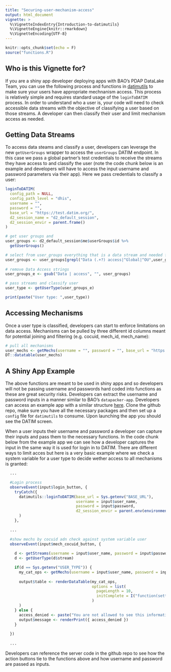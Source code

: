 ```yaml
---
title: "Securing-user-mechanism-access"
output: html_document
vignette: >
  %\VignetteIndexEntry{Introduction-to-datimutils}
  %\VignetteEngine{knitr::rmarkdown}
  %\VignetteEncoding{UTF-8}
---
```


```r
knitr::opts_chunk$set(echo = F)
source("functions.R")
```



## Who is this Vignette for?

If you are a shiny app developer deploying apps with BAO's PDAP DataLake Team, you can use the following process and functions in [datimutils](https://github.com/pepfar-datim/datimutils) to make sure your users have appropriate mechnanism access. This process is relatively simple and requires standard usage of the `loginToDATIM` process. In order to understand who a user is, your code will need to check accessible data streams with the objective of classifying a user based on those streams. A developer can then classify their user and limit mechanism access as needed.

## Getting Data Streams

To access data steams and classify a user, developers can leverage the new `getUserGroups` wrapper to access the `userGroups` DATIM endpoint. In this case we pass a global partner's test credentials to receive the streams they have access to and classify the user (note the code chunk below is an example and developers will have to access the input username and password parameters via their app). Here we pass credentials to classify a user:

```r
loginToDATIM(
  config_path = NULL,
  config_path_level = "dhis",
  username = "",
  password = "",
  base_url = "https://test.datim.org/",
  d2_session_name = "d2_default_session",
  d2_session_envir = parent.frame()
)

# get user groups and 
user_groups <- d2_default_session$me$userGroups$id %>% 
  getUserGroups() 

# select from user_groups everything that is a data stream and needed for classification
user_groups <- user_groups[grepl("Data (.+?) access|^Global|^OU",user_groups)]
  
# remove Data Access strings
user_groups_e <- gsub("Data | access", "", user_groups)

# pass streams and classify user
user_type <- getUserType(user_groups_e)

print(paste("User type: ",user_type))
```

## Accessing Mechanisms

Once a user type is classified, developers can start to enforce limitations on data access. Mechanisms can be pulled by three different id columns meant for potential joining and filtering (e.g. cocuid, mech_id, mech_name):  

```r

# pull all mechanisms
user_mechs <- getMechs(username = "", password = "", base_url = "https://test.datim.org/", by = "cocuid")
DT::datatable(user_mechs)
```

## A Shiny App Example

The above functions are meant to be used in shiny apps and so developers will not be passing username and passwords hard coded into functions as these are great security risks. Developers can extract the username and password inputs in a manner similar to BAO's `datapacker-app`. Developers can access an example app with a similar structure [here](https://github.com/flopez-bao/shinyapps-datimutils-security-example). Clone the github repo, make sure you have all the necessary packages and then set up a `config` file for `datimutils` to consume. Upon launching the app you should see the DATIM screen. 

When a user inputs their username and password a developer can capture their inputs and pass them to the necessary functions. In the code chunk below from the example app we can see how a developer captures the input in the same way it is used for login in to DATIM. There are different ways to limit acces but here is a very basic example where we check a system variable for a user type to decide wether access to all mechanisms is granted:

```r

  ...

  #Login process
  observeEvent(input$login_button, {
    tryCatch({
      datimutils::loginToDATIM(base_url = Sys.getenv("BASE_URL"),
                               username = input$user_name,
                               password = input$password,
                               d2_session_envir = parent.env(environment())
      )
    },
   
  ...

  #show mechs by cocuid adn check against system variable user
  observeEvent(input$mech_cocuid_button, {
    
    d <- getStreams(username = input$user_name, password = input$password, base_url = Sys.getenv("BASE_URL"))
    d <- getUserType(d$stream)

    if(d == Sys.getenv("USER_TYPE")) {
      my_cat_ops <- getMechs(username = input$user_name, password = input$password, base_url = Sys.getenv("BASE_URL"), by= "cocuid")
      
      output$table <- renderDataTable(my_cat_ops,
                                      options = list(
                                        pageLength = 10,
                                        initComplete = I("function(settings, json) {alert('Done.');}")
                                      )
      )
    } else {
      access_denied <- paste("You are not allowed to see this information. Only",Sys.getenv("USER_TYPE"), "user types are allowed to see this information.")
      output$message <- renderPrint({ access_denied })  
    }
    
  })
  
  ...

```

Developers can reference the server code in the github repo to see how the action buttons tie to the functions above and how username and password are passed as inputs.


